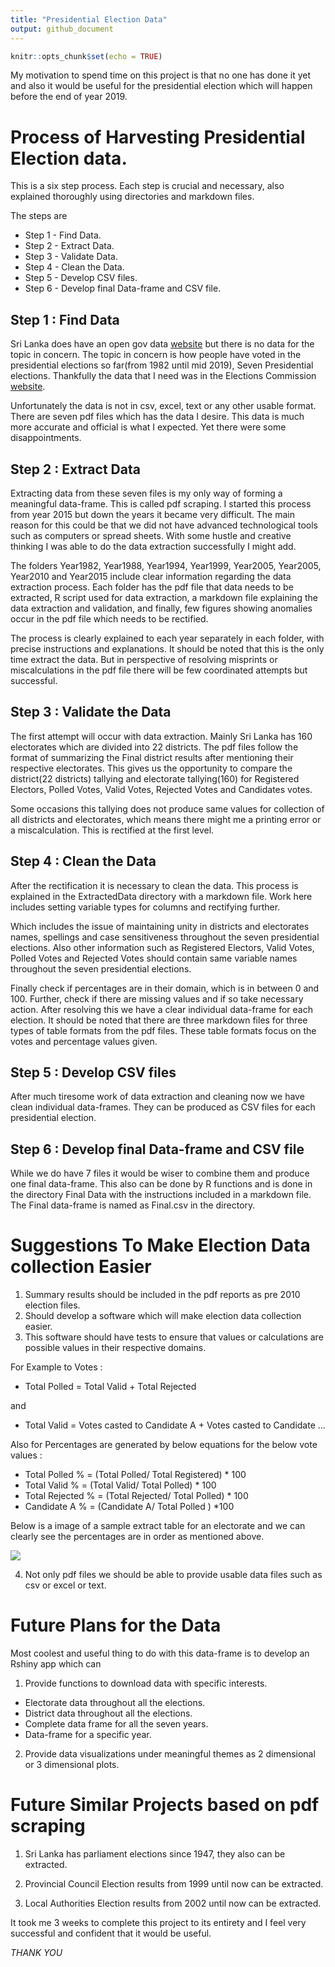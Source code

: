 ```yaml
---
title: "Presidential Election Data"
output: github_document
---
```


```r
knitr::opts_chunk$set(echo = TRUE)
```

My motivation to spend time on this project is that no one 
has done it yet and also it would be useful for the presidential 
election which will happen before the end of year 2019. 

# Process of Harvesting Presidential Election data.

This is a six step process. Each step is crucial and necessary, also 
explained thoroughly using directories and markdown files. 

The steps are

* Step 1 - Find Data.
* Step 2 - Extract Data.
* Step 3 - Validate Data.
* Step 4 - Clean the Data.
* Step 5 - Develop CSV files.
* Step 6 - Develop final Data-frame and CSV file.

## Step 1 : Find Data

Sri Lanka does have an open gov data [website](http://www.data.gov.lk)
but there is no data for the topic in concern. The topic in concern is 
how people have voted in the presidential elections so far(from 1982 until mid 2019),
Seven Presidential elections. Thankfully the data that I need was in the Elections Commission
[website](https://elections.gov.lk/web/en/elections/elections-results/presidential-elections-results/).

Unfortunately the data is not in csv, excel, text or any other usable format. There are 
seven pdf files which has the data I desire. This data is much more accurate and official 
is what I expected. Yet there were some disappointments.

## Step 2 : Extract Data

Extracting data from these seven files is my only way of forming a meaningful data-frame.
This is called pdf scraping. I started this process from year 2015 but down the years it
became very difficult. The main reason for this could be that we did not have advanced 
technological tools such as computers or spread sheets. With some hustle and creative 
thinking I was able to do the data extraction successfully I might add. 

The folders Year1982, Year1988, Year1994, Year1999, Year2005, Year2005,
Year2010 and Year2015 include clear information regarding the data extraction process. 
Each folder has the pdf file that data needs to be extracted, R script used for data 
extraction, a markdown file explaining the data extraction and validation, and finally,
few figures showing anomalies occur in the pdf file which needs to be rectified.

The process is clearly explained to each year separately in each folder, with precise 
instructions and explanations. It should be noted that this is the only time extract the 
data. But in perspective of resolving misprints or miscalculations in the pdf file there 
will be few coordinated attempts but successful.

## Step 3 : Validate the Data

The first attempt will occur with data extraction. Mainly Sri Lanka has 160 electorates
which are divided into 22 districts. The pdf files follow the format of summarizing the
Final district results after mentioning their respective electorates. This gives us the 
opportunity to compare the district(22 districts) tallying and electorate tallying(160)
for Registered Electors, Polled Votes, Valid Votes, Rejected Votes and Candidates votes.

Some occasions this tallying does not produce same values for collection of all districts 
and electorates, which means there might me a printing error or a miscalculation. This is 
rectified at the first level. 

## Step 4 : Clean the Data

After the rectification it is necessary to clean the data. This process is explained 
in the ExtractedData directory with a markdown file. Work here includes setting variable
types for columns and rectifying further.

Which includes the issue of maintaining unity in districts and electorates 
names, spellings and case sensitiveness throughout the seven presidential elections.
Also other information such as Registered Electors, Valid Votes, Polled Votes and Rejected
Votes should contain same variable names throughout the seven presidential elections.

Finally check if percentages are in their domain, which is in between 0 and 100. Further,
check if there are missing values and if so take necessary action. After resolving this
we have a clear individual data-frame for each election. It should be noted that
there are three markdown files for three types of table formats from the pdf files. 
These table formats focus on the votes and percentage values given. 

## Step 5 : Develop CSV files

After much tiresome work of data extraction and cleaning now we have clean individual
data-frames. They can be produced as CSV files for each presidential election.

## Step 6 : Develop final Data-frame and CSV file

While we do have 7 files it would be wiser to combine them and produce one final data-frame.
This also can be done by R functions and is done in the directory Final Data with the instructions
included in a markdown file. The Final data-frame is named as Final.csv in the directory.

# Suggestions To Make Election Data collection Easier

1. Summary results should be included in the pdf reports as pre 2010 election files.
2. Should develop a software which will make election data collection easier. 
3. This software should have tests to ensure that values or calculations are possible values
in their respective domains.

For Example to Votes : 

* Total Polled = Total Valid + Total Rejected

and 

* Total Valid = Votes casted to Candidate A + Votes casted to Candidate ... 

Also for Percentages are generated by below equations for the below vote values :

* Total Polled % = (Total Polled/ Total Registered) * 100 
* Total Valid % = (Total Valid/ Total Polled) * 100
* Total Rejected % = (Total Rejected/ Total Polled) * 100
* Candidate A % = (Candidate A/ Total Polled ) *100

Below is a image of a sample extract table for an electorate and we can clearly
see the percentages are in order as mentioned above.

![](Fig1.JPG)

4. Not only pdf files we should be able to provide usable data
files such as csv or excel or text. 

# Future Plans for the Data

Most coolest and useful thing to do with this data-frame is to develop
an Rshiny app which can 

1. Provide functions to download data with specific interests. 
  * Electorate data throughout all the elections.
  * District data throughout all the elections. 
  * Complete data frame for all the seven years.
  * Data-frame for a specific year. 

2. Provide data visualizations under meaningful themes as 2 dimensional or 
3 dimensional plots. 

# Future Similar Projects based on pdf scraping

1. Sri Lanka has parliament elections since 1947, they also
can be extracted. 

2. Provincial Council Election results from 1999 until now can be extracted. 

3. Local Authorities Election results from 2002 until now can be extracted.

It took me 3 weeks to complete this project to its entirety and I feel very
successful and confident that it would be useful. 

*THANK YOU*